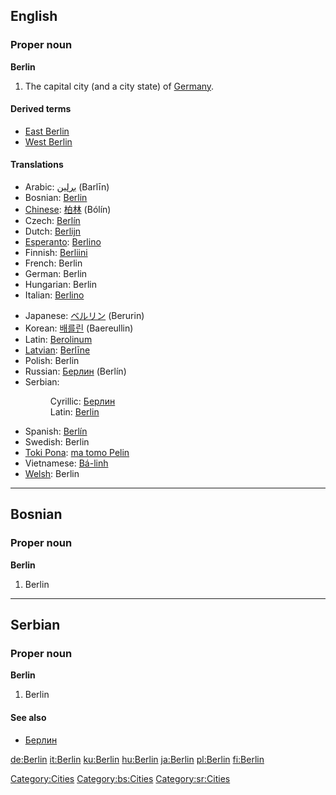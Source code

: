 ==English==

{{wikipedia}}
===Proper noun===
'''Berlin'''

#The capital city (and a city state) of [[Germany]].
[[Category:Cities]]

====Derived terms====
*[[East Berlin]]
*[[West Berlin]]

====Translations====
{{top}}
*Arabic: [[برلين]] (Barlīn)
*Bosnian: [[Berlin#Bosnian|Berlin]] {{m}}
*[[w:Chinese language|Chinese]]: [[柏林]] (Bólín)
*Czech: [[Berlín]] {{m}}
*Dutch: [[Berlijn]] {{n}}
*[[w:Esperanto|Esperanto]]: [[Berlino]]
*Finnish: [[Berliini]]
*French: Berlin
*German: Berlin {{n}}
*Hungarian: Berlin
*Italian: [[Berlino]] {{f}}
{{mid}}
*Japanese: [[ベルリン]] (Berurin)
*Korean: [[배를린]] (Baereullin)
*Latin: [[Berolinum]] {{n}}
*[[w:Latvian language|Latvian]]: [[Berlīne]] {{f}}
*Polish: Berlin
*Russian: [[Берлин]] (Berlín) {{m}}
*Serbian:
*:Cyrillic: [[Берлин#Serbian|Берлин]] {{m}}
*:Latin: [[Berlin#Serbian|Berlin]] {{m}}
*Spanish: [[Berlín]] {{m}}
*Swedish: Berlin
*[[Toki Pona]]: [[ma tomo Pelin]]
*Vietnamese: [[Bá-linh]]
*[[w:Welsh language|Welsh]]: Berlin {{f}}
{{bottom}}


----

==Bosnian==
===Proper noun===
'''Berlin''' {{m}}
#Berlin
[[Category:bs:Cities]]


----

==Serbian==
===Proper noun===
'''Berlin''' {{m}}
#Berlin
====See also====
*[[Берлин#Serbian|Берлин]]
[[Category:sr:Cities]]

[[de:Berlin]]
[[it:Berlin]]
[[ku:Berlin]]
[[hu:Berlin]]
[[ja:Berlin]]
[[pl:Berlin]]
[[fi:Berlin]]